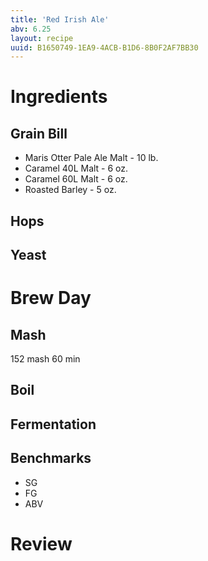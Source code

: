 ```yaml
---
title: 'Red Irish Ale'
abv: 6.25
layout: recipe
uuid: B1650749-1EA9-4ACB-B1D6-8B0F2AF7BB30
---
```


# Ingredients

## Grain Bill
- Maris Otter Pale Ale Malt - 10 lb.
- Caramel 40L Malt - 6 oz.
- Caramel 60L Malt - 6 oz.
- Roasted Barley - 5 oz.

## Hops

## Yeast

# Brew Day

## Mash
152 mash 60 min
## Boil

## Fermentation

## Benchmarks
- SG
- FG
- ABV

# Review
